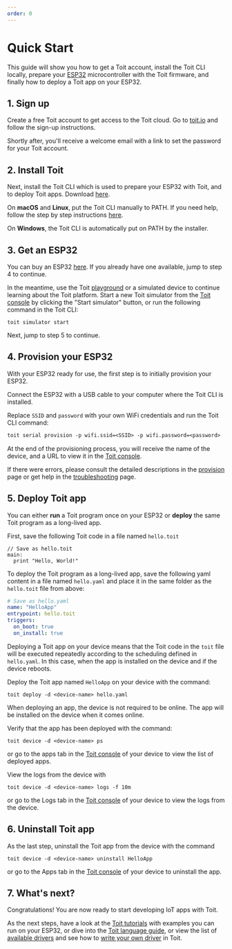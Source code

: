 ```yaml
---
order: 0
---
```


# Quick Start

This guide will show you how to get a Toit account, install the Toit CLI locally, prepare your [ESP32](https://www.espressif.com/en/products/socs/esp32) microcontroller with the Toit firmware, 
and finally how to deploy a Toit app on your ESP32.

## 1. Sign up

Create a free Toit account to get access to the Toit cloud. Go to [toit.io](https://toit.io/#sign-up) and follow the sign-up instructions.

Shortly after, you'll receive a welcome email with a link to set the password for your Toit account.

## 2. Install Toit

Next, install the Toit CLI which is used to prepare your ESP32 with Toit, and to deploy Toit apps. Download [here](../download).

On **macOS** and **Linux**, put the Toit CLI manually to PATH. If you need help, follow the step by step instructions [here](../installation).

On **Windows**, the Toit CLI is automatically put on PATH by the installer.

## 3. Get an ESP32

You can buy an ESP32 [here](https://www.digikey.com/en/products/detail/espressif-systems/ESP32-DEVKITC-32D/9356990). If you already have one available, jump to step 4 to continue.

<Note title="Don't have an ESP32 yet?">

In the meantime, use the Toit [playground](https://console.toit.io/playground) or a simulated device to continue learning about the Toit platform. 
Start a new Toit simulator from the [Toit console](https://console.toit.io/) by clicking the "Start simulator" button, or run the following command in the Toit CLI:

```shell
toit simulator start
```

Next, jump to step 5 to continue.

</Note>

## 4. Provision your ESP32

With your ESP32 ready for use, the first step is to initially provision your ESP32.

Connect the ESP32 with a USB cable to your computer where the Toit CLI is installed.

Replace `SSID` and `password` with your own WiFi credentials and run the Toit CLI command:

```txt
toit serial provision -p wifi.ssid=<SSID> -p wifi.password=<password>
```

At the end of the provisioning process, you will receive the name of the device, and a URL to view it in the [Toit console](https://console.toit.io/). 

If there were errors, please consult the detailed descriptions in the [provision](../details/provision) page or get help in the [troubleshooting](../details/serialport) page.

## 5. Deploy Toit app

You can either **run** a Toit program once on your ESP32 or **deploy** the same Toit program as a long-lived app.

First, save the following Toit code in a file named `hello.toit`

```
// Save as hello.toit
main:
  print "Hello, World!"
```

To deploy the Toit program as a long-lived app, save the following yaml content in a file named `hello.yaml` and place it in the same folder as the `hello.toit` file from above:

```yaml
# Save as hello.yaml
name: "HelloApp"
entrypoint: hello.toit
triggers:
  on_boot: true
  on_install: true
```

Deploying a Toit app on your device means that the Toit code in the `toit` file will be executed repeatedly according to the scheduling defined in `hello.yaml`.
In this case, when the app is installed on the device and if the device reboots.

Deploy the Toit app named `HelloApp` on your device with the command:

```shell
toit deploy -d <device-name> hello.yaml
```

When deploying an app, the device is not required to be online. The app will be installed on the device when it comes online.

Verify that the app has been deployed with the command:

```shell
toit device -d <device-name> ps
```

or go to the apps tab in the [Toit console](https://console.toit.io/) of your device to view the list of deployed apps.

View the logs from the device with

```shell
toit device -d <device-name> logs -f 10m
```

or go to the Logs tab in the [Toit console](https://console.toit.io/) of your device to view the logs from the device.

## 6. Uninstall Toit app

As the last step, uninstall the Toit app from the device with the command

```shell
toit device -d <device-name> uninstall HelloApp
```

or go to the Apps tab in the [Toit console](https://console.toit.io/) of your device to uninstall the app.

## 7. What's next?

Congratulations! You are now ready to start developing IoT apps with Toit. 

As the next steps, have a look at the [Toit tutorials](../../platform/tutorials) with examples you can run 
on your ESP32, or dive into the [Toit language guide](../../language/language), or view the list of [available drivers](../../peripherals/drivers/driverslist) and see how to [write your own driver](../../peripherals/drivers/write/sparkfun_joystick) in Toit.

